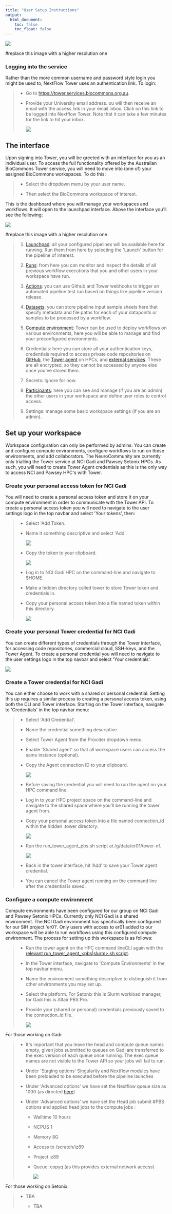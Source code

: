 ```yaml
---
title: "User Setup Instructions"
output:
  html_document:
    toc: false
    toc_float: false
---
```


![](images/Screen%20Shot%202023-08-24%20at%202.58.13%20pm.png)

#replace this image with a higher resolution one

### Logging into the service

Rather than the more common username and password style login you might be used to, NextFlow Tower uses an authentication link. To login:

<div>

> -   Go to <https://tower.services.biocommons.org.au>.
>
> -   Provide your University email address. ou will then receive an email with the access link in your email inbox. Click on this link to be logged into Nextflow Tower. Note that it can take a few minutes for the link to hit your inbox.
>
>     ![](images/Screen%20Shot%202023-08-24%20at%203.07.50%20pm.png)

</div>

## The interface

Upon signing into Tower, you will be greeted with an interface for you as an individual user. To access the full functionality offered by the Australian BioCommons Tower service, you will need to move into (one of) your assigned BioCommons workspaces. To do this:

> -   Select the dropdown menu by your user name.
>
> -   Then select the BioCommons workspace of interest.

This is the dashboard where you will manage your workspaces and workflows. It will open to the launchpad interface. Above the interface you\'ll see the following:

![](images/Screen%20Shot%202023-08-24%20at%202.17.37%20pm.png)

#replace this image with a higher resolution one

<div>

> 1.  [Launchpad](https://help.tower.nf/23.1/launch/launchpad/?h=launchpad): all your configured pipelines will be available here for running. Run them from here by selecting the \'Launch\' button for the pipeline of interest. 
>
> 2.  [Runs](https://help.tower.nf/23.1/monitoring/overview/?h=runs): from here you can monitor and inspect the details of all previous workflow executions that you and other users in your workspace have run.
>
> 3.  [Actions](https://help.tower.nf/23.1/pipeline-actions/overview/?h=actions): you can use Github and Tower webhooks to trigger an automated pipeline test run based on things like pipeline version release. 
>
> 4.  [Datasets](https://help.tower.nf/23.1/datasets/overview/): you can store pipeline input sample sheets here that specify metadata and file paths for each of your datapoints or samples to be processed by a workflow. 
>
> 5.  [Compute environment](https://help.tower.nf/23.1/enterprise/configuration/compute_environments/): Tower can be used to deploy workflows on various environments, here you will be able to manage and find your preconfigured environments. 
>
> 6.  Credentials: here you can store all your authentication keys, credentials required to access private code repositories on [GitHub](https://help.tower.nf/23.1/enterprise/configuration/authentication/?#github-identity-provider), the [Tower agent](https://help.tower.nf/23.1/credentials/agent_credentials/) on HPCs, and [external services](https://help.tower.nf/23.1/enterprise/configuration/authentication/). These are all encrypted, so they cannot be accessed by anyone else once you\'ve stored them. 
>
> 7.  Secrets: Ignore for now. 
>
> 8.  [Participants](https://help.tower.nf/23.1/orgs-and-teams/workspace-management/?h=#participant-roles): here you can see and manage (if you are an admin) the other users in your workspace and define user roles to control access. 
>
> 9.  Settings: manage some basic workspace settings (if you are an admin).

</div>

## Set up your workspace

Workspace configuration can only be performed by admins. You can create and configure compute environments, configure workflows to run on these environments, and add collaborators. The NeuroCommunity are currently only trialling the Tower service at NCI Gadi and Pawsey Setonix HPCs. As such, you will need to create Tower Agent credentials as this is the only way to access NCI and Pawsey HPC\'s with Tower.

### Create your personal access token for NCI Gadi

You will need to create a personal access token and store it on your compute environment in order to communicate with the Tower API. To create a personal access token you will need to navigate to the user settings logo in the top navbar and select \'Your tokens\', then:

> -   Select \'Add Token. 
>
> -   Name it something descriptive and select \'Add\'.
>
>     ![](images/Screen%20Shot%202023-08-24%20at%204.18.46%20pm.png)
>
> -   Copy the token to your clipboard.
>
>     ![](images/Screen%20Shot%202023-08-24%20at%204.18.58%20pm.png)
>
> -   Log in to NCI Gadi HPC on the command-line and navigate to \$HOME.
>
> -   Make a hidden directory called tower to store Tower token and credentials in. 
>
> -   Copy your personal access token into a file named token within this directory.
>
>     ![](images/Screen%20Shot%202023-08-24%20at%204.19.09%20pm.png)

### Create your personal Tower credential for NCI Gadi

You can create different types of credentials through the Tower interface, for accessing code repositories, commercial cloud, SSH-keys, and the Tower Agent. To create a personal credential you will need to navigate to the user settings logo in the top navbar and select \'Your credentials\'. 

![](images/Screen%20Shot%202023-08-24%20at%204.21.36%20pm.png)

### Create a Tower credential for NCI Gadi

You can either choose to work with a shared or personal credential. Setting this up requires a similar process to creating a personal access token, using both the CLI and Tower interface. Starting on the Tower interface, navigate to \'Credentials\' in the top navbar menu:

> -   Select \'Add Credential\'.
>
> -   Name the credential something descriptive.
>
> -   Select Tower Agent from the Provider dropdown menu.
>
> -   Enable \'Shared agent\' so that all workspace users can access the same instance (optional).
>
> -   Copy the Agent connection ID to your clipboard.
>
>     ![](images/Screen%20Shot%202023-08-24%20at%204.21.47%20pm.png)
>
> -   Before saving the credential you will need to run the agent on your HPC command line. 
>
> -   Log in to your HPC project space on the command-line and navigate to the shared space where you\'ll be running the tower agent from. 
>
> -   Copy your personal access token into a file named connection_id within the hidden .tower directory.
>
>     ![](images/Screen%20Shot%202023-08-24%20at%204.25.20%20pm.png)
>
> ```{=html}
> <!-- -->
> ```
> -   Run the run_tower_agent_pbs.sh script at /g/data/er01/tower-nf.
>
>     ![](images/Screen%20Shot%202023-08-24%20at%204.25.31%20pm.png)
>
> -   Back in the tower interface, hit 'Add' to save your Tower agent credential.
>
> -   You can cancel the Tower agent running on the command line after the credential is saved.

### Configure a compute environment 

Compute environments have been configured for our group on NCI Gadi and Pawsey Setonix HPCs. Currently only NCI Gadi is a shared environment. The NCI Gadi environment has specifically been configured for our SIH project \'er01\'. Only users with access to er01 added to our workspace will be able to run workflows using this configured compute environment. The process for setting up this workspace is as follows: 

> -   Run the tower agent on the HPC command lineCLI again with the [relevant run_tower_agent\_\<pbs\|slurm\>.sh script](https://github.com/Sydney-Informatics-Hub/tower-nf).
>
> -   In the Tower interface, navigate to \'Compute Environments\' in the top navbar menu.
>
> -   Name the environment something descriptive to distinguish it from other environments you may set up.
>
> -   Select the platform. For Setonix this is Slurm workload manager, for Gadi this is Altair PBS Pro. 
>
> -   Provide your (shared or personal) credentials previously saved to the connection_id file.
>
>     ![](images/Screen%20Shot%202023-08-24%20at%204.29.29%20pm.png)

For those working on Gadi:

> -   It\'s important that you leave the head and compute queue names empty, given jobs submitted to queues on Gadi are transferred to the exec version of each queue once running. The exec queue names are not visible to the Tower API so your jobs will fail to run. 
>
> -   Under \'Staging options\' Singularity and Nextflow modules have been preloaded to be executed before the pipeline launches 
>
> -   Under \'Advanced options\' we have set the Nextflow queue size as 1000 (as directed [here](https://opus.nci.org.au/display/Help/Queue+Limits))
>
> -   Under \'Advanced options\' we have set the Head job submit #PBS options and applied head jobs to the compute jobs :
>
>     -   Walltime 10 hours 
>
>     -   NCPUS 1 
>
>     -   Memory 8G 
>
>     -   Access to /scratch/iz89
>
>     -   Project iz89 
>
>     -   Queue: copyq (as this provides external network access)
>
>         ![](images/Screen%20Shot%202023-08-24%20at%204.30.19%20pm.png)

For those working on Setonix:

> -   TBA
>
>     -   TBA

\
\
